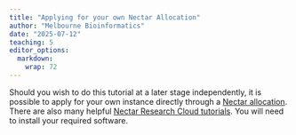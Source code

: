 ```yaml
---
title: "Applying for your own Nectar Allocation"
author: "Melbourne Bioinformatics"
date: "2025-07-12"
teaching: 5
editor_options: 
  markdown: 
    wrap: 72
---
```


Should you wish to do this tutorial at a later stage independently, it is possible to apply for your own instance directly through a [Nectar allocation](https://support.ehelp.edu.au/support/solutions/articles/6000068044-managing-an-allocation). There are also many helpful [Nectar Research Cloud tutorials](https://tutorials.rc.nectar.org.au/). You will need to install your required software.

